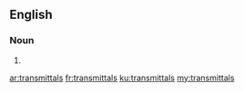 ==English==

===Noun===
{{head|en}}

# {{plural of|transmittal}}

[[ar:transmittals]]
[[fr:transmittals]]
[[ku:transmittals]]
[[my:transmittals]]